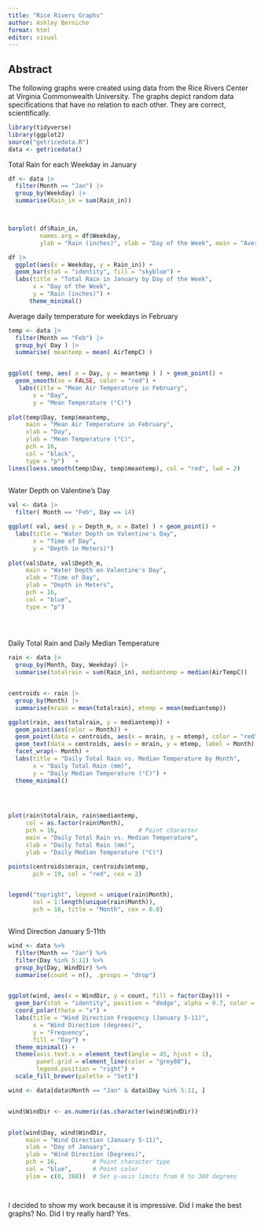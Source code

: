 ```yaml
---
title: "Rice Rivers Graphs"
author: Ashley Berniche
format: html
editor: visual
---
```


## Abstract

The following graphs were created using data from the Rice Rivers Center at Virginia Commonwealth University. The graphs depict random data specifications that have no relation to each other. They are correct, scientifically.

```r


library(tidyverse)
library(ggplot2)
source("getricedata.R")
data <- getricedata()

```

Total Rain for each Weekday in January

```r

df <- data |>
  filter(Month == "Jan") |>  
  group_by(Weekday) |> 
  summarise(Rain_in = sum(Rain_in))



barplot( df$Rain_in, 
         names.arg = df$Weekday, 
         ylab = "Rain (inches)", xlab = "Day of the Week", main = "Average Total Rain in January") 

```

```r

df |> 
  ggplot(aes(x = Weekday, y = Rain_in)) +
  geom_bar(stat = "identity", fill = "skyblue") + 
  labs(title = "Total Rain in January by Day of the Week", 
       x = "Day of the Week", 
       y = "Rain (inches)") +
      theme_minimal() 

```

Average daily temperature for weekdays in February

```r

temp <- data |>
  filter(Month == "Feb") |>
  group_by( Day ) |>
  summarise( meantemp = mean( AirTempC) )


ggplot( temp, aes( x = Day, y = meantemp ) ) + geom_point() +
  geom_smooth(se = FALSE, color = "red") +
   labs(title = "Mean Air Temperature in February", 
       x = "Day", 
       y = "Mean Temperature (°C)") 
  
plot(temp$Day, temp$meantemp, 
     main = "Mean Air Temperature in February", 
     xlab = "Day", 
     ylab = "Mean Temperature (°C)",
     pch = 16,           
     col = "black",      
     type = "p")   +      
lines(loess.smooth(temp$Day, temp$meantemp), col = "red", lwd = 2)
    
```

Water Depth on Valentine's Day

```r

val <- data |>
  filter( Month == "Feb", Day == 14) 

ggplot( val, aes( y = Depth_m, x = Date) ) + geom_point() +
  labs(title = "Water Depth on Valentine's Day", 
       x = "Time of Day", 
       y = "Depth in Meters)") 
  
plot(val$Date, val$Depth_m,
     main = "Water Depth on Valentine's Day",  
     xlab = "Time of Day",                      
     ylab = "Depth in Meters",                
     pch = 16,                                
     col = "blue",                            
     type = "p")         

  
  
```

Daily Total Rain and Daily Median Temperature

```r


rain <- data |>
  group_by(Month, Day, Weekday) |>
  summarise(totalrain = sum(Rain_in), mediantemp = median(AirTempC))


centroids <- rain |>
  group_by(Month) |>
  summarise(mrain = mean(totalrain), mtemp = mean(mediantemp))

ggplot(rain, aes(totalrain, y = mediantemp)) +
  geom_point(aes(color = Month)) +
  geom_point(data = centroids, aes(x = mrain, y = mtemp), color = "red", size = 2) +  
  geom_text(data = centroids, aes(x = mrain, y = mtemp, label = Month), color = "black", fontface = "bold", vjust = -1) +  
  facet_wrap(~ Month) +  
  labs(title = "Daily Total Rain vs. Median Temperature by Month",
       x = "Daily Total Rain (mm)",
       y = "Daily Median Temperature (°C)") +
  theme_minimal()  


 
```

```r
plot(rain$totalrain, rain$mediantemp, 
     col = as.factor(rain$Month),    
     pch = 16,                       # Point character
     main = "Daily Total Rain vs. Median Temperature", 
     xlab = "Daily Total Rain (mm)", 
     ylab = "Daily Median Temperature (°C)")

points(centroids$mrain, centroids$mtemp, 
       pch = 19, col = "red", cex = 2)  


legend("topright", legend = unique(rain$Month), 
       col = 1:length(unique(rain$Month)), 
       pch = 16, title = "Month", cex = 0.8)



```

Wind Direction January 5-11th

```r

wind <- data %>%
  filter(Month == "Jan") %>%
  filter(Day %in% 5:11) %>%
  group_by(Day, WindDir) %>%
  summarise(count = n(), .groups = "drop") 


ggplot(wind, aes(x = WindDir, y = count, fill = factor(Day))) +
  geom_bar(stat = "identity", position = "dodge", alpha = 0.7, color = "black", size = 0.2) +  
  coord_polar(theta = "x") +  
  labs(title = "Wind Direction Frequency (January 5-11)",
       x = "Wind Direction (degrees)",
       y = "Frequency",
       fill = "Day") +
  theme_minimal() +  
  theme(axis.text.x = element_text(angle = 45, hjust = 1),  
        panel.grid = element_line(color = "grey80"), 
        legend.position = "right") + 
  scale_fill_brewer(palette = "Set1")

```

```r

wind <- data[data$Month == "Jan" & data$Day %in% 5:11, ]


wind$WindDir <- as.numeric(as.character(wind$WindDir))


plot(wind$Day, wind$WindDir,
     main = "Wind Direction (January 5-11)",
     xlab = "Day of January",
     ylab = "Wind Direction (Degrees)",
     pch = 16,          # Point character type
     col = "blue",      # Point color
     ylim = c(0, 360))  # Set y-axis limits from 0 to 360 degrees




```

I decided to show my work because it is impressive. Did I make the best graphs? No. Did I try really hard? Yes.
